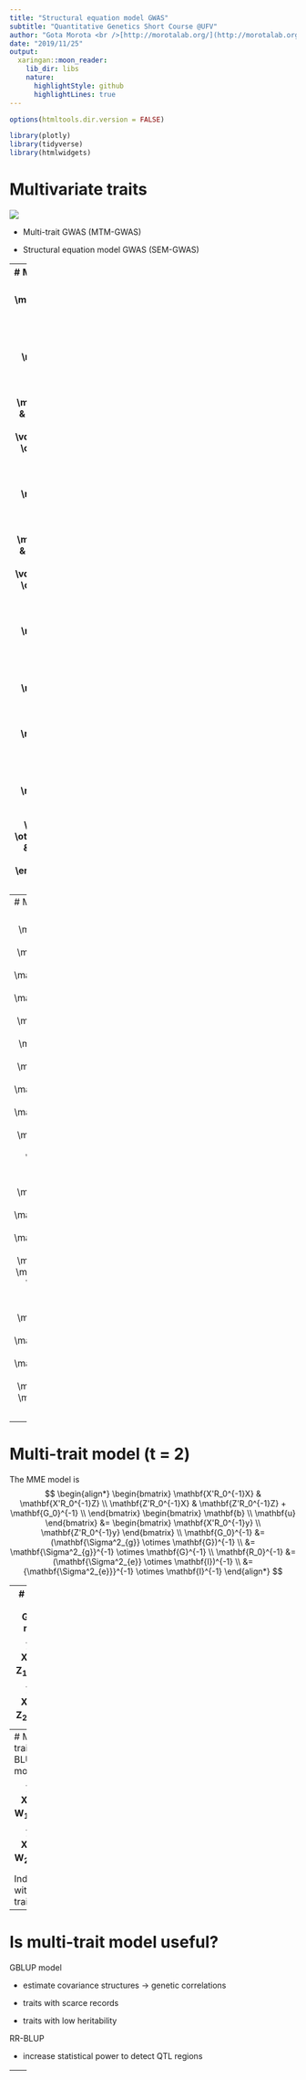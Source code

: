 ```yaml
---
title: "Structural equation model GWAS"
subtitle: "Quantitative Genetics Short Course @UFV"
author: "Gota Morota <br />[http://morotalab.org/](http://morotalab.org/) <br />"
date: "2019/11/25"
output:
  xaringan::moon_reader:
    lib_dir: libs
    nature:
      highlightStyle: github
      highlightLines: true
---
```


```r
options(htmltools.dir.version = FALSE)

library(plotly)
library(tidyverse)
library(htmlwidgets)
```






# Multivariate traits
![](MTM1.png)

- Multi-trait GWAS (MTM-GWAS)

- Structural equation model GWAS (SEM-GWAS)


---
# Multi-trait model 
$$
\begin{align*}
  \mathbf{y} &= \mathbf{Xb} + \mathbf{Zu} + \mathbf{e}  \\
  \begin{bmatrix}
    \mathbf{y_1} \\
    \mathbf{y_2} \\
    \vdots \\
    \mathbf{y_n} \\
  \end{bmatrix} &=
  \begin{bmatrix}
    \mathbf{X_1} & 0 & \cdots & 0 \\
    0 & \mathbf{X_2} & \cdots  & 0\\
    \vdots & \vdots &  & \vdots \\
    0 & 0 & \cdots  & \mathbf{X_n} \\
  \end{bmatrix} 
  \begin{bmatrix}
    \mathbf{b_1} \\
    \mathbf{b_2} \\
    \vdots \\
    \mathbf{b_n} 
  \end{bmatrix} \\ &+
  \begin{bmatrix}
    \mathbf{Z_1} & 0 & \cdots & 0 \\
    0 & \mathbf{Z_2} & \cdots  & 0\\
    \vdots & \vdots &  & \vdots \\
    0 & 0 & \cdots  & \mathbf{Z_n} \\
  \end{bmatrix}
  \begin{bmatrix}
    \mathbf{u_1} \\
    \mathbf{u_2} \\
    \vdots \\
    \mathbf{u_n} 
  \end{bmatrix} +
  \begin{bmatrix}
    \mathbf{e_1} \\
    \mathbf{e_2} \\
    \vdots \\
    \mathbf{e_n} 
  \end{bmatrix} \\
   E\begin{pmatrix}
  \mathbf{u} \\
  \mathbf{e}
  \end{pmatrix} &=
  \begin{bmatrix}
    0 \\
    0
  \end{bmatrix} \\
  Var\begin{pmatrix}
  \mathbf{u} \\
  \mathbf{e}
  \end{pmatrix} &=
  \begin{bmatrix}
    \mathbf{\Sigma^2_{g}} \otimes \mathbf{G} & 0 \\
    0 & \mathbf{\Sigma^2_e} \otimes \mathbf{I}
  \end{bmatrix}
\end{align*}
$$



---
# Multi-trait model (t = 2)
$$
\begin{align*}
\mathbf{\Sigma^2_{g}} &=
  \begin{bmatrix}
    \mathbf{\Sigma^2_{g_{1}}}  & \mathbf{\Sigma^2_{g_{12}}} \\
    \mathbf{\Sigma^2_{g_{21}}} & \mathbf{\Sigma^2_{g_{2}}} 
  \end{bmatrix} \\
  \mathbf{\Sigma^2_{e}} &=
  \begin{bmatrix}
    \mathbf{\Sigma^2_{e_{1}}}  & \mathbf{\Sigma^2_{e_{12}}} \\
    \mathbf{\Sigma^2_{e_{21}}} & \mathbf{\Sigma^2_{e_{2}}} 
  \end{bmatrix} \\
  \mathbf{\Sigma^2_{g}} \otimes \mathbf{G} &= 
  \begin{bmatrix}
    \mathbf{\Sigma^2_{g_{1}}} \mathbf{G}  & \mathbf{\Sigma^2_{g_{12}}} \mathbf{G}  \\
    \mathbf{\Sigma^2_{g_{21}}} \mathbf{G}  & \mathbf{\Sigma^2_{g_{2}}}  \mathbf{G} 
  \end{bmatrix} \\
   \mathbf{\Sigma^2_{e}} \otimes \mathbf{I} &= 
  \begin{bmatrix}
    \mathbf{\Sigma^2_{e_{1}}} \mathbf{I}  & \mathbf{\Sigma^2_{e_{12}}} \mathbf{I}  \\
    \mathbf{\Sigma^2_{e_{21}}} \mathbf{I}  & \mathbf{\Sigma^2_{e_{2}}}  \mathbf{I} 
  \end{bmatrix} \\
\end{align*}
$$



---
# Multi-trait model (t = 2)
The MME model is
$$
\begin{align*}
  \begin{bmatrix}
    \mathbf{X'R_0^{-1}X} &  \mathbf{X'R_0^{-1}Z} \\
    \mathbf{Z'R_0^{-1}X} &  \mathbf{Z'R_0^{-1}Z} + \mathbf{G_0}^{-1} \\
  \end{bmatrix}
  \begin{bmatrix}
    \mathbf{b} \\
    \mathbf{u}
  \end{bmatrix} &= 
  \begin{bmatrix}
    \mathbf{X'R_0^{-1}y} \\
    \mathbf{Z'R_0^{-1}y} 
  \end{bmatrix} \\
  \mathbf{G_0}^{-1} &= (\mathbf{\Sigma^2_{g}} \otimes \mathbf{G})^{-1} \\
  &= \mathbf{\Sigma^2_{g}}^{-1} \otimes \mathbf{G}^{-1} \\
  \mathbf{R_0}^{-1} &= (\mathbf{\Sigma^2_{e}} \otimes \mathbf{I})^{-1} \\
    &= {\mathbf{\Sigma^2_{e}}}^{-1} \otimes \mathbf{I}^{-1} 
\end{align*}
$$

---
# Multi-trait GBLUP model 
$$\mathbf{y_{1} = X_{1}b_{1} + Z_{1}u_{1} + e_{1}}$$
$$\mathbf{y_{2} = X_{2}b_{2} + Z_{2}u_{2} + e_{2}}$$


Individuals within traits 
![](uni7.png)
![](uni8.png)

---
# Multi-trait RR-BLUP model 
$$\mathbf{y_{1} = X_{1}b_{1} + W_{1}a_{1} + e_{1}}$$
$$\mathbf{y_{2} = X_{2}b_{2} + W_{2}a_{2} + e_{2}}$$


Individuals within traits 
![](uni9.png)
![](uni10.png)


---
# Is multi-trait model useful?

GBLUP model

- estimate covariance structures $\rightarrow$ genetic correlations

- traits with scarce records 

- traits with low heritability

RR-BLUP

- increase statistical power to detect QTL regions 



---
# MTM-GWAS
<img src="MTMGWAS.png" height="406px" width="650px"/>



---
# Multiple-trait GWAS (MTM-GWAS)
<img src="MTM.png" height="506px" width="750px"/>




---
# Interrelationships among traits 
![](MTM2.png)

1. Biological prior 
    - previous experiments
    - literature

2. Infer from the data




---
# Phenotypic,  genetic, and residual networks
![](MTM3.png)


---
# Leveraging phenotypic networks to study multiple traits
![](SEM6.png)


---
# Leveraging phenotypic networks to study multiple traits
![](SEM7.png)


---
# Introducing SEM into the GWAS framework
![](SEM8.png)






---
# Structural equation model GWAS (SEM-GWAS)
Direct effect of SNP on Trait 4

![](SEM1.png)

---
# SEM-GWAS
Indirect effect of SNP on Trait 4 through Trait 1 (1)

![](SEM2.png)


---
# SEM-GWAS
Indirect effect of SNP on Trait 4 through Trait 2 (2)

![](SEM3.png)


---
# SEM-GWAS
Indirect effect of SNP on Trait 4 through Trait 2 & 3 (3)

![](SEM4.png)



---
# SEM-GWAS
Indirect effect of SNP on Trait 4 through Trait 3 (4)

![](SEM5.png)

---
# SEM-GWAS vs. MTM-GWAS
Effect of SNP on Trait 4

<img src="MTM4.png" height="306px" width="400px"/>


\begin{align*}
     \text{Effect of SNP (MTM-GWAS)} &\approx \text{Overall effect (SEM-GWAS)}\\
     &= \text{Direct effect (SEM-GWAS)} \\
     &+ \text{Indirect effect (SEM-GWAS)} 
\end{align*}



---
# How to fit SEM-GWAS?

1. Fit MTM and decompose phenotypes into genetics and residuals

2. Infer the network structure of traits

3. Fit SEM-GWAS given the network structure


Example 1: Chicken data (n = 1,351),  Momen et al. (2018)

- breast muscle (BM)

- body weight (BW)

- hen-house egg production (HHP)


---
# Inferred network structure (1)
<img src="chickenSEM1.png" height="276px" width="600px"/>

Structual equation model

<img src="chickenSEM5.png" height="166px" width="500px"/>


---
# Inferred network structure (2)
<img src="chickenSEM1.png" height="276px" width="600px"/>

Structual equation model

<img src="chickenSEM3.png" height="56px" width="250px"/>
<img src="chickenSEM4.png" height="106px" width="500px"/>


---
# Inferred network structure (3)
<img src="chickenSEM1.png" height="276px" width="600px"/>

Decomposition of SNP effects 
<img src="chickenSEM2.png" height="176px" width="500px"/>


---
# Manhattan plots of BW (overall, direct, and indirect SNP effects)
<img src="chickenSEM6.png" height="426px" width="560px"/>


---
# More details about Chicken SEM-GWAS
<img src="frontiers.png" height="400px" width="630px"/>


---
# Leveraging phenotypic networks to study multiple traits
![](MM_2019.png)

---
# Leveraging phenotypic networks to study multiple traits
![](MM_intro.png)

.pull-left[
- Shoot biomass (projected shoot area, PSA)
- Root biomass (RB)
]

.pull-right[
- Water use (WU)
- Water use efficiency (WUE)
]

How are these traits related?

---
# Rice data

- Drought data
- Rice diversity panel
    - Projected shoot area
    - Root biomass
    - Water use efficiency
    - Water use
  
Inferred trait network structure
<img src="riceSEM1.png" height="326px" width="460px"/>



---
# Bayesian networks
.pull-left[
![](Momen_2019_F1.png)
]

.pull-right[
- BN based on 500 bootstrap samples

- % above edges indicate percentage of bootstrap networks with the given edge

- Numbers in parenthesis indicate the proportion of bootstrap networks with the given edge direction
]


---
# Bayesian networks
.pull-left[
![](Momen_2019_F1.png)
]

.pull-right[
- Phenotypic values for WUE are dependant on phenotypes for RB and PSA

- Phenotypic values for WU are dependant on phenotypes for PSA
]





---
# How to fit SEM-GWAS?
\begin{align*}
\mathbf{y} =\boldsymbol{\Lambda}  \mathbf{y} + \mathbf{ws} + \mathbf{Zg} + \boldsymbol{\epsilon}
\end{align*}

<img src="riceSEM2.png" height="426px" width="600px"/>

---
# Inferred trait network structure
<img src="riceSEM3.png" height="426px" width="700px"/>


---
# Structural equation model
<img src="riceSEM4.png" height="426px" width="700px"/>


---
# Bayesian information criterion
<img src="riceSEM10.png" height="306px" width="620px"/>

---
# Structural coefficients
<img src="riceSEM11.png" height="306px" width="610px"/>


---
# Projected shoot area
\begin{align*}
\text{Direct}_{s_j \rightarrow y_{1_{\text{PSA}}}} &= s_{j(y_{1_{\text{PSA}}})} \\
\text{Total}_{s_j \rightarrow y_{1_{\text{PSA}}}} &= \text{Direct}_{s_j \rightarrow y_{1_{\text{PSA}}}}\\
&= s_{j(y_{1_{\text{PSA}}})}
\end{align*}

<img src="riceSEM5.png" height="406px" width="700px"/>



---
# Root biomass
\begin{align*}
\text{Direct}_{s_j \rightarrow y_{2_{\text{RB}}}} &=s_{j(y_{2_{\text{RB}}})} \\
\text{Total}_{s_j \rightarrow y_{2_{\text{RB}}}} &= \text{Direct}_{s_j \rightarrow y_{2_{\text{RB}}}}\\
&= s_{j(y_{2_{\text{RB}}})}
\end{align*}
  
<img src="riceSEM5.png" height="406px" width="700px"/>


---
# Water use
\begin{align*}
\text{Direct}_{s_j \rightarrow y_{3_{\text{WU}}}} &=s_{j(y_{3_{\text{WU}}})} \\
\text{Indirect}_{s_j \rightarrow y_{3_{\text{WU}}}} &= \lambda_{13}s_{j(y_{1_{\text{PSA}}})} \\
\text{Total}_{s_j \rightarrow y_{3_{\text{WU}}}} &= \text{Direct}_{s_j \rightarrow y_{3_{\text{WU}}}} + \text{Indirect}_{s_j \rightarrow y_{3_{\text{WU}}}} \\
&= s_{j(y_{3_{\text{WU}}})} + \lambda_{13}s_{j(y_{1_{\text{PSA}}})}
\end{align*}

<img src="riceSEM7.png" height="336px" width="700px"/>


---
# Water use efficiency
\begin{align*}
\text{Direct}_{s_j \rightarrow y_{4_{\text{WUE}}}} &=s_{j(y_{4_{\text{WUE}}})} \\
\text{Indirect(1)}_{s_j \rightarrow y_{4_{\text{WUE}}}} &= \lambda_{14}s_{j(y_{1_{\text{PSA}}})} \\
\text{Indirect(2)}_{s_j \rightarrow y_{4_{\text{WUE}}}} &= \lambda_{24}s_{j(y_{2_{\text{RB}}})} \\
\text{Total}_{S_j \rightarrow y_{4_{\text{WUE}}}} &= \text{Direct}_{s_j \rightarrow y_{4_{\text{WUE}}}} + \text{Indirect(1)}_{s_j \rightarrow y_{4_{\text{WUE}}}} + \text{Indirect(2)}_{s_j \rightarrow y_{4_{\text{WUE}}}} \\ 
&= s_{j(y_{4_{\text{WUE}}})} + \lambda_{14}s_{j(y_{1_{\text{PSA}}})} + \lambda_{24}s_{j(y_{2_{\text{RB}}})}
\end{align*}


---
# Water use efficiency
<img src="riceSEM8.png" height="536px" width="700px"/>


---
# Ongoing SEM-GWAS projects

- Italian Brown Swiss cattle (University of Padua)
    - Milk yield
    
    - Milk pH
    
    - Milk lactose
    
    - Somatic cell score
    
    - Non-casein N
    
---
# Conclusions for SEM-GWAS
- Relatively simple approach to understand how QTL affect multiple traits

- Provides novel insights compared to conventional multi-trait GWAS approaches





